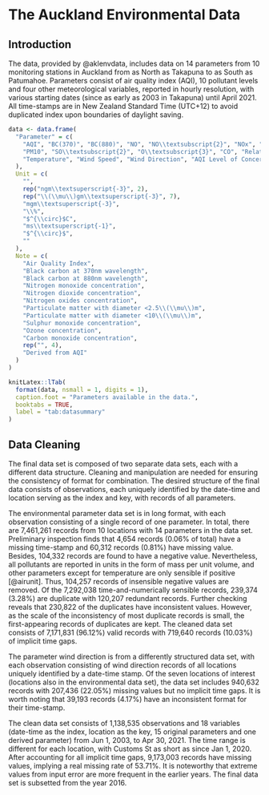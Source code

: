# The Auckland Environmental Data {#ch:data}


## Introduction {#sec:intro}

The data, provided by @aklenvdata, includes data on 14 parameters from 10 monitoring stations in Auckland from as North as Takapuna to as South as Patumahoe. Parameters consist of air quality index (AQI), 10 pollutant levels and four other meteorological variables, reported in hourly resolution, with various starting dates (since as early as 2003 in Takapuna) until April 2021. All time-stamps are in New Zealand Standard Time (UTC+12) to avoid duplicated index upon boundaries of daylight saving.

```r
data <- data.frame(
  "Parameter" = c(
    "AQI", "BC(370)", "BC(880)", "NO", "NO\\textsubscript{2}", "NOx", "PM2.5",
    "PM10", "SO\\textsubscript{2}", "O\\textsubscript{3}", "CO", "Relative Humidity",
    "Temperature", "Wind Speed", "Wind Direction", "AQI Level of Concern"
  ),
  Unit = c(
    "",
    rep("ngm\\textsuperscript{-3}", 2),
    rep("\\(\\mu\\)gm\\textsuperscript{-3}", 7),
    "mgm\\textsuperscript{-3}",
    "\\%",
    "$^{\\circ}$C",
    "ms\\textsuperscript{-1}",
    "$^{\\circ}$",
    ""
  ),
  Note = c(
    "Air Quality Index",
    "Black carbon at 370nm wavelength",
    "Black carbon at 880nm wavelength",
    "Nitrogen monoxide concentration",
    "Nitrogen dioxide concentration",
    "Nitrogen oxides concentration",
    "Particulate matter with diameter <2.5\\(\\mu\\)m",
    "Particulate matter with diameter <10\\(\\mu\\)m",
    "Sulphur monoxide concentration",
    "Ozone concentration",
    "Carbon monoxide concentration",
    rep("", 4),
    "Derived from AQI"
  )
)

knitLatex::lTab(
  format(data, nsmall = 1, digits = 1),
  caption.foot = "Parameters available in the data.",
  booktabs = TRUE,
  label = "tab:datasummary"
)
```

## Data Cleaning {#sec:clean}

The final data set is composed of two separate data sets, each with a different data structure. Cleaning and manipulation are needed for ensuring the consistency of format for combination. The desired structure of the final data consists of observations, each uniquely identified by the date-time and location serving as the index and key, with records of all parameters.

The environmental parameter data set is in long format, with each observation consisting of a single record of one parameter. In total, there are 7,461,261 records from 10 locations with 14 parameters in the data set. Preliminary inspection finds that 4,654 records (0.06% of total) have a missing time-stamp and 60,312 records (0.81%) have missing value. Besides, 104,332 records are found to have a negative value. Nevertheless, all pollutants are reported in units in the form of mass per unit volume, and other parameters except for temperature are only sensible if positive [@airunit]. Thus, 104,257 records of insensible negative values are removed. Of the 7,292,038 time-and-numerically sensible records, 239,374 (3.28%) are duplicate with 120,207 redundant records. Further checking reveals that 230,822 of the duplicates have inconsistent values. However, as the scale of the inconsistency of most duplicate records is small, the first-appearing records of duplicates are kept. The cleaned data set consists of 7,171,831 (96.12%) valid records with 719,640 records (10.03%) of implicit time gaps.

The parameter wind direction is from a differently structured data set, with each observation consisting of wind direction records of all locations uniquely identified by a date-time stamp. Of the seven locations of interest (locations also in the environmental data set), the data set includes 940,632 records with 207,436 (22.05%) missing values but no implicit time gaps. It is worth noting that 39,193 records (4.17%) have an inconsistent format for their time-stamp.

The clean data set consists of 1,138,535 observations and 18 variables (date-time as the index, location as the key, 15 original parameters and one derived parameter) from Jun 1, 2003, to Apr 30, 2021. The time range is different for each location, with Customs St as short as since Jan 1, 2020. After accounting for all implicit time gaps, 9,173,003 records have missing values, implying a real missing rate of 53.71%. It is noteworthy that extreme values from input error are more frequent in the earlier years. The final data set is subsetted from the year 2016.

